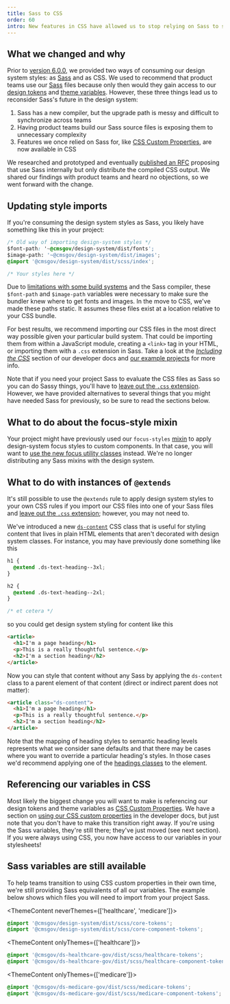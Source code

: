 ```yaml
---
title: Sass to CSS
order: 60
intro: New features in CSS have allowed us to stop relying on Sass to share design tokens with product teams. We're now only distributing our styles as CSS.
---
```


## What we changed and why

Prior to [version 6.0.0](https://github.com/CMSgov/design-system/releases/tag/%40cmsgov%2Fdesign-system%406.0.0), we provided two ways of consuming our design system styles: as [Sass](https://sass-lang.com/) and as CSS. We used to recommend that product teams use our [Sass](https://sass-lang.com/) files because only then would they gain access to our [design tokens](/foundation/theme-colors/) and [theme variables](/components/alert/#styles). However, these three things lead us to reconsider Sass's future in the design system:

1. Sass has a new compiler, but the upgrade path is messy and difficult to synchronize across teams
2. Having product teams build our Sass source files is exposing them to unnecessary complexity
3. Features we once relied on Sass for, like [CSS Custom Properties](https://developer.mozilla.org/en-US/docs/Web/CSS/--*), are now available in CSS

We researched and prototyped and eventually [published an RFC](https://github.com/CMSgov/design-system/discussions/2223) proposing that use Sass internally but only distribute the compiled CSS output. We shared our findings with product teams and heard no objections, so we went forward with the change.

## Updating style imports

If you're consuming the design system styles as Sass, you likely have something like this in your project:

```css
/* Old way of importing design-system styles */
$font-path: '~@cmsgov/design-system/dist/fonts';
$image-path: '~@cmsgov/design-system/dist/images';
@import '@cmsgov/design-system/dist/scss/index';

/* Your styles here */
```

Due to [limitations with some build systems](/getting-started/for-developers/#with-an-asset-bundler) and the Sass compiler, these `$font-path` and `$image-path` variables were necessary to make sure the bundler knew where to get fonts and images. In the move to CSS, we've made these paths static. It assumes these files exist at a location relative to your CSS bundle.

For best results, we recommend importing our CSS files in the most direct way possible given your particular build system. That could be importing them from within a JavaScript module, creating a `<link>` tag in your HTML, or importing them with a `.css` extension in Sass. Take a look at the [_Including the CSS_](https://design.cms.gov/getting-started/for-developers/#including-the-css) section of our developer docs and [our example projects](https://github.com/CMSgov/design-system/tree/main/examples/) for more info.

Note that if you need your project Sass to evaluate the CSS files as Sass so you can do Sassy things, you'll have to [leave out the `.css` extension](https://sass-lang.com/documentation/at-rules/import#plain-css-imports). However, we have provided alternatives to several things that you might have needed Sass for previously, so be sure to read the sections below.

## What to do about the focus-style mixin

Your project might have previously used our `focus-styles` [mixin](https://sass-lang.com/documentation/at-rules/mixin) to apply design-system focus styles to custom components. In that case, you will want to [use the new focus utility classes](/utilities/focus/) instead. We're no longer distributing any Sass mixins with the design system.

## What to do with instances of `@extends`

It's still possible to use the `@extends` rule to apply design system styles to your own CSS rules if you import our CSS files into one of your Sass files and [leave out the `.css` extension](https://sass-lang.com/documentation/at-rules/import#plain-css-imports); however, you may not need to.

We've introduced a new [`ds-content`](/foundation/typography/content/) CSS class that is useful for styling content that lives in plain HTML elements that aren't decorated with design system classes. For instance, you may have previously done something like this

```css
h1 {
  @extend .ds-text-heading--3xl;
}

h2 {
  @extend .ds-text-heading--2xl;
}

/* et cetera */
```

so you could get design system styling for content like this

```html
<article>
  <h1>I'm a page heading</h1>
  <p>This is a really thoughtful sentence.</p>
  <h2>I'm a section heading</h2>
</article>
```

Now you can style that content without any Sass by applying the `ds-content` class to a parent element of that content (direct or indirect parent does not matter):

```html
<article class="ds-content">
  <h1>I'm a page heading</h1>
  <p>This is a really thoughtful sentence.</p>
  <h2>I'm a section heading</h2>
</article>
```

Note that the mapping of heading styles to semantic heading levels represents what we consider sane defaults and that there may be cases where you want to override a particular heading's styles. In those cases we'd recommend applying one of the [headings classes](/foundation/typography/headings/) to the element.

## Referencing our variables in CSS

Most likely the biggest change you will want to make is referencing our design tokens and theme variables as [CSS Custom Properties](https://developer.mozilla.org/en-US/docs/Web/CSS/--*). We have a section on [using our CSS custom properties](/getting-started/for-developers/#css-custom-properties) in the developer docs, but just note that you don't have to make this transition right away. If you're using the Sass variables, they're still there; they've just moved (see next section). If you were always using CSS, you now have access to our variables in your stylesheets!

## Sass variables are still available

To help teams transition to using CSS custom properties in their own time, we're still providing Sass equivalents of all our variables. The example below shows which files you will need to import from your project Sass.

<ThemeContent neverThemes={['healthcare', 'medicare']}>

```css
@import '@cmsgov/design-system/dist/scss/core-tokens';
@import '@cmsgov/design-system/dist/scss/core-component-tokens';
```

</ThemeContent>

<ThemeContent onlyThemes={['healthcare']}>

```css
@import '@cmsgov/ds-healthcare-gov/dist/scss/healthcare-tokens';
@import '@cmsgov/ds-healthcare-gov/dist/scss/healthcare-component-tokens';
```

</ThemeContent>

<ThemeContent onlyThemes={['medicare']}>

```css
@import '@cmsgov/ds-medicare-gov/dist/scss/medicare-tokens';
@import '@cmsgov/ds-medicare-gov/dist/scss/medicare-component-tokens';
```

</ThemeContent>
